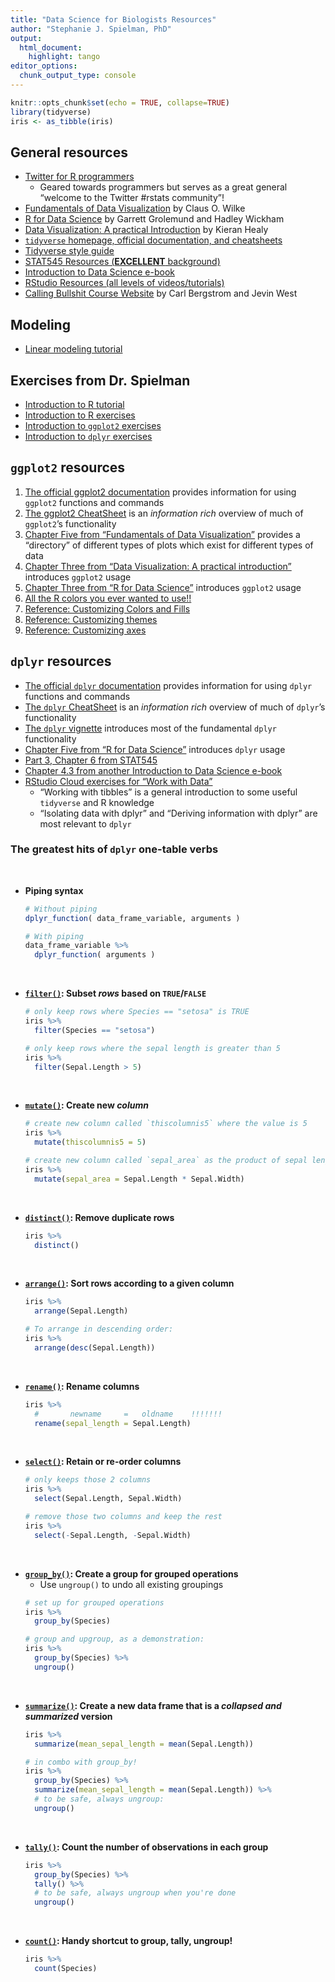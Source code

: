 ```yaml
---
title: "Data Science for Biologists Resources"
author: "Stephanie J. Spielman, PhD"
output: 
  html_document:
    highlight: tango
editor_options: 
  chunk_output_type: console
---
```


```r
knitr::opts_chunk$set(echo = TRUE, collapse=TRUE)
library(tidyverse)
iris <- as_tibble(iris)
```


## General resources

+ [Twitter for R programmers](https://www.t4rstats.com/)
  + Geared towards programmers but serves as a great general "welcome to the Twitter #rstats community"! 
+ [Fundamentals of Data Visualization](https://clauswilke.com/dataviz) by Claus O. Wilke
+ [R for Data Science](https://r4ds.had.co.nz/) by Garrett Grolemund and Hadley Wickham
+ [Data Visualization: A practical Introduction](https://socviz.co/) by Kieran Healy
+ [`tidyverse` homepage, official documentation, and cheatsheets](https://www.tidyverse.org/)
+ [Tidyverse style guide](https://style.tidyverse.org/)
+ [STAT545 Resources (**EXCELLENT** background)](https://stat545.com/)
+ [Introduction to Data Science e-book](https://rafalab.github.io/dsbook/)
+ [RStudio Resources (all levels of videos/tutorials)](https://resources.rstudio.com/)
+ [Calling Bullshit Course Website](https://callingbullshit.org/) by Carl Bergstrom and Jevin West


## Modeling

+ [Linear modeling tutorial](./tutorials/lm_tutorial.html)


## Exercises from Dr. Spielman

+ [Introduction to R tutorial](./tutorials/introduction_to_R.html)
+ [Introduction to R exercises](https://rowanbiosci.shinyapps.io/intro_R/)
+ [Introduction to `ggplot2` exercises](https://rowanbiosci.shinyapps.io/intro_ggplot/)
+ [Introduction to `dplyr` exercises](https://rowanbiosci.shinyapps.io/intro_dplyr/)

## `ggplot2` resources

1. [The official ggplot2 documentation](https://ggplot2.tidyverse.org/reference/) provides information for using `ggplot2` functions and commands
2. [The ggplot2 CheatSheet](https://github.com/rstudio/cheatsheets/blob/master/data-visualization-2.1.pdf) is an _information rich_ overview of much of `ggplot2`'s functionality
3. [Chapter Five from "Fundamentals of Data Visualization"](https://serialmentor.com/dataviz/directory-of-visualizations.html) provides a "directory" of different types of plots which exist for different types of data
4. [Chapter Three from "Data Visualization: A practical introduction"](https://socviz.co/makeplot.html) introduces `ggplot2` usage
5. [Chapter Three from "R for Data Science"](https://r4ds.had.co.nz/data-visualisation.html) introduces `ggplot2` usage
6. [All the R colors you ever wanted to use!!](https://github.com/sjspielman/datascience_for_biologists/raw/master/spring2020/rmd_lessons/static/Rcolor.pdf)
7. [Reference: Customizing Colors and Fills](./tutorials/color_fill_scales.html)
7. [Reference: Customizing themes](./tutorials/themes.html)
7. [Reference: Customizing axes](./tutorials/axes.html)


## `dplyr` resources


+ [The official `dplyr` documentation](https://dplyr.tidyverse.org/reference/) provides information for using `dplyr` functions and commands
+ [The `dplyr` CheatSheet](https://github.com/rstudio/cheatsheets/blob/master/data-transformation.pdf) is an _information rich_ overview of much of `dplyr`'s functionality
+ [The `dplyr` vignette](https://dplyr.tidyverse.org/articles/dplyr.html) introduces most of the fundamental `dplyr` functionality
+ [Chapter Five from "R for Data Science"](https://r4ds.had.co.nz/transform.html) introduces `dplyr` usage
+ [Part 3, Chapter 6 from STAT545](https://stat545.com/dplyr-intro.html)
+ [Chapter 4.3 from another Introduction to Data Science e-book](https://rafalab.github.io/dsbook/tidyverse.html#manipulating-data-frames)
+ [RStudio Cloud exercises for "Work with Data"](https://rstudio.cloud/learn/primers/2)
  + "Working with tibbles" is a general introduction to some useful `tidyverse` and R knowledge
  + "Isolating data with dplyr" and "Deriving information with dplyr" are most relevant to `dplyr`



### The greatest hits of `dplyr` one-table verbs


<br>

+ **Piping syntax** 

  ```r
  # Without piping
  dplyr_function( data_frame_variable, arguments )
  
  # With piping
  data_frame_variable %>%
    dplyr_function( arguments )
  ```

<br>

+ **[`filter()`](https://dplyr.tidyverse.org/reference/filter.html): Subset _rows_ based on `TRUE`/`FALSE`**

  ```r
  # only keep rows where Species == "setosa" is TRUE
  iris %>%
    filter(Species == "setosa")
  
  # only keep rows where the sepal length is greater than 5
  iris %>%
    filter(Sepal.Length > 5)
  ```

<br>


+ **[`mutate()`](https://dplyr.tidyverse.org/reference/mutate.html): Create new _column_**

  ```r
  # create new column called `thiscolumnis5` where the value is 5
  iris %>% 
    mutate(thiscolumnis5 = 5)
  
  # create new column called `sepal_area` as the product of sepal length*width
  iris %>% 
    mutate(sepal_area = Sepal.Length * Sepal.Width)
  ```

<br>


+ **[`distinct()`](https://dplyr.tidyverse.org/reference/distinct.html): Remove duplicate rows**

  ```r
  iris %>% 
    distinct()
  ```

<br>


+ **[`arrange()`](https://dplyr.tidyverse.org/reference/arrange.html): Sort rows according to a given column**

  ```r
  iris %>% 
    arrange(Sepal.Length)
  
  # To arrange in descending order:
  iris %>% 
    arrange(desc(Sepal.Length))
  ```

<br>


+ **[`rename()`](https://dplyr.tidyverse.org/reference/rename.html): Rename columns**

  ```r
  iris %>% 
    #       newname     =   oldname    !!!!!!!
    rename(sepal_length = Sepal.Length)
  ```

<br>


+ **[`select()`](https://dplyr.tidyverse.org/reference/select.html): Retain or re-order columns**

  ```r
  # only keeps those 2 columns
  iris %>% 
    select(Sepal.Length, Sepal.Width)
  
  # remove those two columns and keep the rest
  iris %>% 
    select(-Sepal.Length, -Sepal.Width)
  ```

<br>


+ **[`group_by()`](https://dplyr.tidyverse.org/reference/group_by.html): Create a group for grouped operations**
  + Use `ungroup()` to undo all existing groupings
  
  ```r
  # set up for grouped operations
  iris %>% 
    group_by(Species)
    
  # group and upgroup, as a demonstration:
  iris %>% 
    group_by(Species) %>%
    ungroup()
  ```
  
<br>



+ **[`summarize()`](https://dplyr.tidyverse.org/reference/summarise.html): Create a new data frame that is a _collapsed and summarized_ version**
  
  ```r
  iris %>% 
    summarize(mean_sepal_length = mean(Sepal.Length))
  
  # in combo with group_by!
  iris %>% 
    group_by(Species) %>%
    summarize(mean_sepal_length = mean(Sepal.Length)) %>%
    # to be safe, always ungroup:
    ungroup()
  ```

<br>


+ **[`tally()`](https://dplyr.tidyverse.org/reference/tally.html): Count the number of observations in each group**
  
  ```r
  iris %>% 
    group_by(Species) %>% 
    tally() %>%
    # to be safe, always ungroup when you're done
    ungroup()
  ```

<br>


+ **[`count()`](https://dplyr.tidyverse.org/reference/count.html): Handy shortcut to group, tally, ungroup!** 
  
  ```r
  iris %>% 
    count(Species) 
  ```

